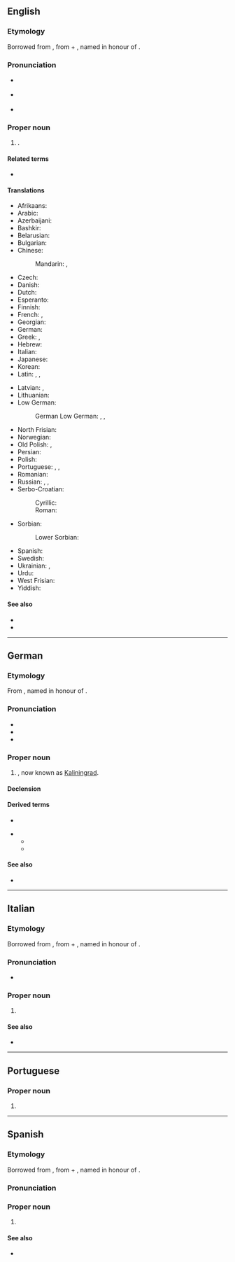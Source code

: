 {{also|Konigsberg}}
==English==

===Etymology===
Borrowed from {{bor|en|de|Königsberg}}, from {{m|de|König||king}} + {{m|de|Berg||mountain}}, named in honour of {{w|Ottokar II of Bohemia|Ottokar II, king of Bohemia}}.

===Pronunciation===
{{wikipedia|Königsberg|mul=Kaliningrad}}
* {{a|UK}} {{IPA|en|/ˈkɜːnɪɡzˌbɜːɡ/}}
* {{a|US}} {{IPA|en|/ˈkɜnɪɡzˌbɝɡ/|/ˈkeɪnɪɡzˌbɝɡ/}}
* {{hyphenation|en|Kö|nigs|berg}}

===Proper noun===
{{en-proper noun}}

# {{lb|en|historical}} {{place|en|city|c/Russia|def=The former capital of [[East Prussia]], [[Germany]], now [[Kaliningrad]], [[Russia]].}}.

====Related terms====
* {{l|en|Königsberger Klopse}}

====Translations====
{{trans-top-also|the former capital of East Prussia|Kaliningrad}}
* Afrikaans: {{t|af|Koningsberg}}
* Arabic: {{t|ar|كُونِيغْسْبَرْغ|m}}
* Azerbaijani: {{t|az|Köniqsberq}}
* Bashkir: {{t|ba|Кө́нигсберг}}
* Belarusian: {{t|be|Караля́вец|m}}
* Bulgarian: {{t|bg|Кьонигсберг|m}}
* Chinese:
*: Mandarin: {{t|cmn|柯尼斯堡|tr=Kēnísībǎo}}, {{t+|cmn|哥尼斯堡|tr=Gēnísībǎo}}
* Czech: {{t+|cs|Královec|m}}
* Danish: {{t|da|Königsberg}}
* Dutch: {{t|nl|Koningsbergen|n}}
* Esperanto: {{t|eo|Kenigsbergo}}
* Finnish: {{t+|fi|Königsberg}}
* French: {{t|fr|Kœnigsberg|m}}, {{t+|fr|Königsberg|m}}
* Georgian: {{t|ka|კენიგსბერგი}}
* German: {{t+|de|Königsberg|n}}
* Greek: {{t|el|Καινιξβέργη|f}}, {{t|el|Κένιγκσμπεργκ|n}}
* Hebrew: {{t|he|קֶנִיגְסְבֶּרְג|m|tr=Kenigsbérg}}
* Italian: {{t|it|Königsberg|f}}
* Japanese: {{t|ja|ケーニヒスベルク|tr=Kēnihisuberuku}}
* Korean: {{t|ko|^쾨니히스베르크}}
* Latin: {{t|la|Rēgiomontum|n}}, {{t|la|Rēgiomontium|n}}, {{t-check|la|Rēgiomontānum|n}}
{{trans-mid}}
* Latvian: {{t|lv|Kēnigsberga|f}}, {{t|lv|Karaļauči|m}}
* Lithuanian: {{t|lt|Karaliaučius|m}}
* Low German:
*: German Low German: {{t|nds-de|Königsbarg|n}} {{qualifier|in some dialects}}, {{t|nds-de|Kensbarg|n}} {{qualifier|Natangian Low Prussian}}, {{t|nds-de|Kensborg|n}} {{qualifier|Elbingian Low Prussian}}
* North Frisian: {{t|frr|Könningsbeerg}}
* Norwegian: {{t|no|Königsberg}}
* Old Polish: {{t|zlw-opl|Królewiec|m}}, {{t|zlw-opl|Królówgród|m}}
* Persian: {{t|fa|کونیگسبرگ|tr=Konigsberg}}
* Polish: {{t+|pl|Królewiec|m}}
* Portuguese: {{t|pt|Conisberga|f}}, {{t|pt|Königsberg|f}}, {{t|pt|Konigsberg|f}}
* Romanian: {{t|ro|Königsberg|m}}
* Russian: {{t+|ru|Кёнигсберг|m}}, {{t+|ru|Кёнигсбе́рг|m}}, {{t|ru|Короле́вец|m}}
* Serbo-Croatian:
*: Cyrillic: {{t|sh|Краљевиц|m}}
*: Roman: {{t|sh|Kraljevic|m}}
* Sorbian:
*: Lower Sorbian: {{t|dsb|Kralowc|m}}
* Spanish: {{t+|es|Königsberg|m}}
* Swedish: {{t+|sv|Königsberg|n}}
* Ukrainian: {{t|uk|Ке́ніґсберґ|m}}, {{t|uk|Кеніґсбе́рґ|m}}
* Urdu: {{t|ur|کونگسبرگ|m|tr=Konigasberg}}
* West Frisian: {{t|fy|Keningsberch}}
* Yiddish: {{t|yi|קעניגסבערג|n}}
{{trans-bottom}}

====See also====
* {{l|en|Kaliningrad}}
* {{l|en|Prussia}}

----

==German==

===Etymology===
From {{compound|de|König|t1=king|Berg|t2=mountain}}, named in honour of {{w|Ottokar II of Bohemia|Ottokar II, king of Bohemia}}.

===Pronunciation===
{{wikipedia|Königsberg (Preußen)|Königsberg|lang=de}}
* {{IPA|de|/ˈkøːnɪçsˌbɛɐ̯k/}}
* {{audio|de|De-Königsberg.ogg|Audio}}
* {{hyphenation|de|Kö|nigs|berg}}

===Proper noun===
{{de-proper noun|n|gen2=Königsberg}}

# {{lb|de|historical}} {{place|de|city|c/Russia|def=the former capital of East Prussia|t1=Königsberg}}, now known as [[Kaliningrad]].

====Declension====
{{de-decl-noun-n|(s)|n=sg|prop=yes}}

====Derived terms====
* {{l|de|Königsberger}}
<!-- the following derived terms of Königsberger should be moved to [[Königsberger]] when the entry is created: -->
** {{l|de|Königsbergerin}}
** {{l|de|Königsberger Klopse}}

====See also====
* {{l|de|Kaliningrad}}

----

==Italian==

===Etymology===
Borrowed from {{bor|it|de|Königsberg}}, from {{m|de|König||king}} + {{m|de|Berg||mountain}}, named in honour of {{w|Ottokar II of Bohemia|Ottokar II, king of Bohemia}}.

===Pronunciation===
{{wikipedia|lang=it}}
* {{it-IPA|Kö̀nigsbè̱rg|Kö̀nisbè̱rg}}

===Proper noun===
{{it-proper noun|f}}

# {{lb|it|historical}} {{place|it|city|c/Russia|def=the former capital of East Prussia|t1=Königsberg}}

====See also====
* {{l|it|Kaliningrad}}

{{cln|it|terms spelled with Ö}}

----

==Portuguese==

===Proper noun===
{{pt-proper noun|f}}

# {{alternative spelling of|pt|Konigsberg}}

----

==Spanish==
{{wikipedia|lang=es}}

===Etymology===
Borrowed from {{bor|es|de|Königsberg}}, from {{m|de|König||king}} + {{m|de|Berg||mountain}}, named in honour of {{w|Ottokar II of Bohemia|Ottokar II, king of Bohemia}}.

===Pronunciation===
{{es-IPA|Quénisber}}

===Proper noun===
{{es-proper noun|m}}

# {{lb|es|historical}} {{place|es|city|c/Russia|def=the former capital of East Prussia|t1=Königsberg}}

====See also====
* {{l|es|Kaliningrado}}